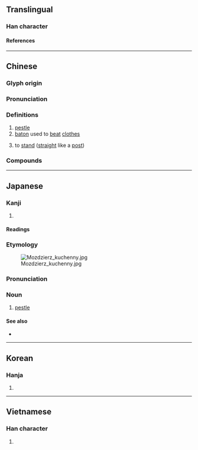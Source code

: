 {{character info}}
==Translingual==

===Han character===
{{Han char|rn=75|rad=木|as=04|sn=8|four=48940|canj=DOJ|ids=⿰木午}}

====References====
{{Han ref|kx=0513.170|dkj=14503|dj=0901.040|hdz=21170.080|uh=6775}}

----

==Chinese==
{{zh-forms}}

===Glyph origin===
{{Han etym}}

===Pronunciation===
{{zh-pron
|m=chǔ
|c=cyu2,cyu5
|mc=y
|oc=y
|ma=
|cat=n,m:v
}}

===Definitions===
{{zh-hanzi}}

# [[pestle]]
# [[baton]] used to [[beat]] [[clothes]]
# {{lb|zh|northeastern Mandarin}} to [[stand]] ([[straight]] like a [[post]])

===Compounds===
{{zh-der|砧杵|杵臼交|搗衣杵|流血漂杵|杵臼關節|磨杵成針|杵臼|鐵杵磨針|黑杵|血流漂杵}}

----

==Japanese==

===Kanji===
{{ja-kanji|grade=|rs=木04}}

# {{rfdef|ja|sort=木04}}

====Readings====
{{ja-readings
|goon=しょ
|kanon=しょ
|kun=きね-
}}

===Etymology===
{{ja-kanjitab|きね|yomi=k}}
[[File:Mozdzierz_kuchenny.jpg|thumb]]

{{rfe|ja}}

===Pronunciation===
{{ja-pron|きね|y=k|acc=1|acc_ref=DJR}}

===Noun===
{{ja-noun|きね}}

# [[pestle]]

====See also====
* {{ja-r|臼|うす|[[mortar]]}}

----

==Korean==

===Hanja===
{{ko-hanja|저}}

# {{rfdef|ko|sort=木04}}

----

==Vietnamese==

===Han character===
{{vi-readings|rs=木04|reading=ngỏ}}

# {{rfdef|vi|sort=木04}}